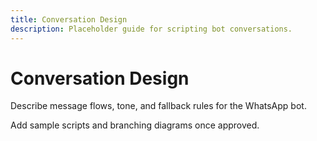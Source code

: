 ```yaml
---
title: Conversation Design
description: Placeholder guide for scripting bot conversations.
---
```


# Conversation Design

Describe message flows, tone, and fallback rules for the WhatsApp bot.

Add sample scripts and branching diagrams once approved.
